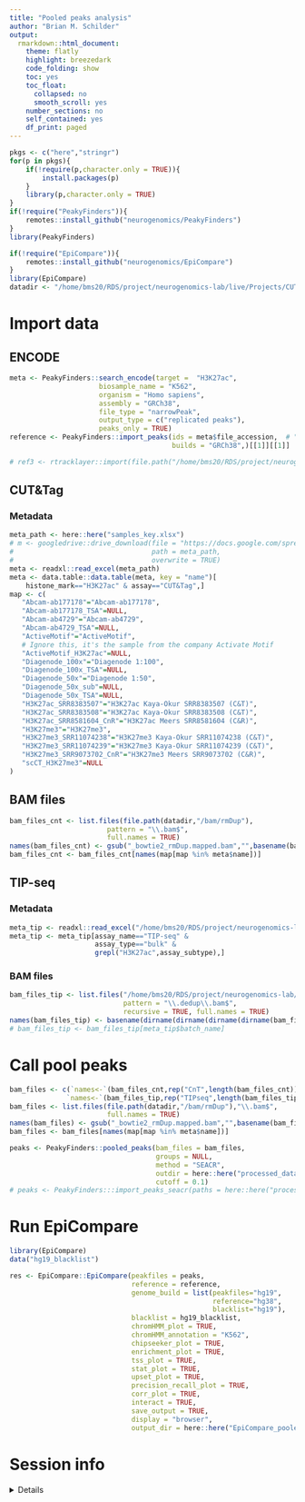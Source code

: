 ```yaml
---
title: "Pooled peaks analysis"
author: "Brian M. Schilder"
output:
  rmarkdown::html_document:
    theme: flatly
    highlight: breezedark
    code_folding: show
    toc: yes
    toc_float:
      collapsed: no
      smooth_scroll: yes
    number_sections: no
    self_contained: yes
    df_print: paged
---
```


```r
pkgs <- c("here","stringr")
for(p in pkgs){
    if(!require(p,character.only = TRUE)){
        install.packages(p)
    }
    library(p,character.only = TRUE)
}
if(!require("PeakyFinders")){
    remotes::install_github("neurogenomics/PeakyFinders")
}
library(PeakyFinders) 

if(!require("EpiCompare")){
    remotes::install_github("neurogenomics/EpiCompare")
}
library(EpiCompare) 
datadir <- "/home/bms20/RDS/project/neurogenomics-lab/live/Projects/CUT_n_TAG/CUTnTag_analysis" 
```

# Import data

## ENCODE

```r
meta <- PeakyFinders::search_encode(target =  "H3K27ac",
                      biosample_name = "K562",
                      organism = "Homo sapiens",
                      assembly = "GRCh38",
                      file_type = "narrowPeak",
                      output_type = c("replicated peaks"),
                      peaks_only = TRUE)
reference <- PeakyFinders::import_peaks(ids = meta$file_accession,  # "ENCSR000AKP"
                                        builds = "GRCh38",)[[1]][[1]]

# ref3 <- rtracklayer::import(file.path("/home/bms20/RDS/project/neurogenomics-lab/live/Projects/CUT_n_TAG/CUTnTag_analysis/ENCODE_files/peaks/H3K27ac_ENCFF044JNJ.bed"))
```


## CUT&Tag

### Metadata

```r
meta_path <- here::here("samples_key.xlsx")
# m <- googledrive::drive_download(file = "https://docs.google.com/spreadsheets/d/1O-Mmsdi51XsNuoWSkMjY0kWRKZn1oD7dmkn3TkRz19M",
#                                  path = meta_path,
#                                  overwrite = TRUE)
meta <- readxl::read_excel(meta_path) 
meta <- data.table::data.table(meta, key = "name")[
    histone_mark=="H3K27ac" & assay=="CUT&Tag",]
map <- c(
   "Abcam-ab177178"="Abcam-ab177178",
   "Abcam-ab177178_TSA"=NULL,
   "Abcam-ab4729"="Abcam-ab4729",
   "Abcam-ab4729_TSA"=NULL,
   "ActiveMotif"="ActiveMotif",
   # Ignore this, it's the sample from the company Activate Motif
   "ActiveMotif_H3K27ac"=NULL, 
   "Diagenode_100x"="Diagenode 1:100",
   "Diagenode_100x_TSA"=NULL,
   "Diagenode_50x"="Diagenode 1:50",
   "Diagenode_50x_sub"=NULL,
   "Diagenode_50x_TSA"=NULL,
   "H3K27ac_SRR8383507"="H3K27ac Kaya-Okur SRR8383507 (C&T)",
   "H3K27ac_SRR8383508"="H3K27ac Kaya-Okur SRR8383508 (C&T)",
   "H3K27ac_SRR8581604_CnR"="H3K27ac Meers SRR8581604 (C&R)",
   "H3K27me3"="H3K27me3",
   "H3K27me3_SRR11074238"="H3K27me3 Kaya-Okur SRR11074238 (C&T)",
   "H3K27me3_SRR11074239"="H3K27me3 Kaya-Okur SRR11074239 (C&T)",
   "H3K27me3_SRR9073702_CnR"="H3K27me3 Meers SRR9073702 (C&R)",
   "scCT_H3K27me3"=NULL
)
```

## BAM files

```r
bam_files_cnt <- list.files(file.path(datadir,"/bam/rmDup"),
                        pattern = "\\.bam$",
                        full.names = TRUE)
names(bam_files_cnt) <- gsub("_bowtie2_rmDup.mapped.bam","",basename(bam_files_cnt))
bam_files_cnt <- bam_files_cnt[names(map[map %in% meta$name])] 
```


## TIP-seq

### Metadata 

```r
meta_tip <- readxl::read_excel("/home/bms20/RDS/project/neurogenomics-lab/live/Data/tip_seq/epigenomic_sample_tracking.xlsx") |> data.table::data.table(key = "batch_name")
meta_tip <- meta_tip[assay_name=="TIP-seq" & 
                     assay_type=="bulk" & 
                     grepl("H3K27ac",assay_subtype),]
```

### BAM files

```r
bam_files_tip <- list.files("/home/bms20/RDS/project/neurogenomics-lab/live/Data/tip_seq/processed_data/without_duplicates/", 
                            pattern = "\\.dedup\\.bam$",
                            recursive = TRUE, full.names = TRUE)
names(bam_files_tip) <- basename(dirname(dirname(dirname(dirname(bam_files_tip)))))
# bam_files_tip <- bam_files_tip[meta_tip$batch_name]

```

# Call pool peaks

```r
bam_files <- c(`names<-`(bam_files_cnt,rep("CnT",length(bam_files_cnt))),
              `names<-`(bam_files_tip,rep("TIPseq",length(bam_files_tip))))
bam_files <- list.files(file.path(datadir,"/bam/rmDup"),"\\.bam$",
                        full.names = TRUE)
names(bam_files) <- gsub("_bowtie2_rmDup.mapped.bam","",basename(bam_files))
bam_files <- bam_files[names(map[map %in% meta$name])]
```


```r
peaks <- PeakyFinders::pooled_peaks(bam_files = bam_files,
                                    groups = NULL,
                                    method = "SEACR",
                                    outdir = here::here("processed_data/pooled_peaks"),
                                    cutoff = 0.1)
# peaks <- PeakyFinders:::import_peaks_seacr(paths = here::here("processed_data/pooled_peaks/pooled_peaks.all.stringent.bed"), control = NULL)
```

# Run EpiCompare

```r
library(EpiCompare)
data("hg19_blacklist")

res <- EpiCompare::EpiCompare(peakfiles = peaks, 
                              reference = reference, 
                              genome_build = list(peakfiles="hg19",
                                                  reference="hg38",
                                                  blacklist="hg19"),
                              blacklist = hg19_blacklist,
                              chromHMM_plot = TRUE,
                              chromHMM_annotation = "K562",
                              chipseeker_plot = TRUE,
                              enrichment_plot = TRUE,
                              tss_plot = TRUE, 
                              stat_plot = TRUE,
                              upset_plot = TRUE,
                              precision_recall_plot = TRUE,
                              corr_plot = TRUE,
                              interact = TRUE,
                              save_output = TRUE,
                              display = "browser",
                              output_dir = here::here("EpiCompare_pooled_peaks"))
```

# Session info

<details>

```r
utils::sessionInfo()
```

</details>
<br>
